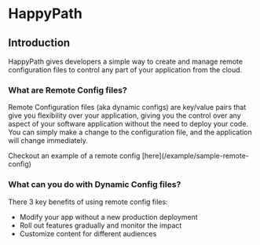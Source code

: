 
# HappyPath

## Introduction

HappyPath gives developers a simple way to create and manage remote configuration files to control any part of your application from the cloud.

### What are Remote Config files?

Remote Configuration files (aka dynamic configs) are key/value pairs that give you flexibility over your application, giving you the control over any aspect of your software application without the need to deploy your code. You can simply make a change to the configuration file, and the application will change immediately.

<Callout>
  Checkout an example of a remote config [here](/example/sample-remote-config)
</Callout>

### What can you do with Dynamic Config files?

There 3 key benefits of using remote config files:

- Modify your app without a new production deployment
- Roll out features gradually and monitor the impact
- Customize content for different audiences

<Cards>
  <Card title="Installation" href="/installation" />
  <Card title="Examples (coming soon)" />
</Cards>
